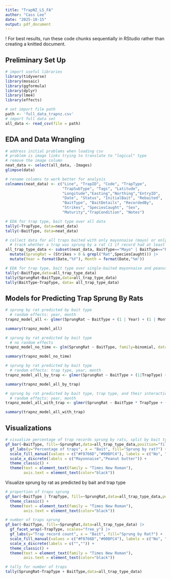 ```yaml
---
title: "TrapNZ_LS_FA"
author: "Cass Lee"
date: "2025-10-15"
output: pdf_document
---
```


! For best results, run these code chunks sequentially in RStudio rather than creating a knitted document.

## Preliminary Set Up

```r
# import useful libraries
library(tidyverse)
library(mosaic)
library(ggformula)
library(dplyr)
library(lme4)
library(effects)
```

```r
# set import file path
path <- 'full_data_trapnz.csv'
# import full data set
all_data <- read_csv(file = path)
```

## EDA and Data Wrangling

```r
# address initial problems when loading csv
# problem is image links trying to translate to "logical" type
# remove the image column
neat_data <- select(all_data, -Images)
glimpse(data)
```

```r
# rename columns to work better for analysis
colnames(neat_data) <- c("Line", "TrapID", "Code", "TrapType",
                         "TrapSubType", "Tags", "Latitude",
                         "Longitude","Easting","Northing","EntryID",
                         "Date", "Status", "InitialBait", "Rebaited",
                         "BaitType", "BaitDetails", "RecordedBy",
                         "Strikes", "SpeciesCaught", "Sex",
                         "Maturity","TrapCondition", "Notes")
```

```r
# EDA for trap type, bait type over all data
tally(~TrapType, data=neat_data)
tally(~BaitType, data=neat_data)
```

```r
# collect data for all traps baited with only mayonnaise (mayo) or only peanut butter (pb)
  # track whether a trap was sprung by a rat (1 if record had at least one strike with the species caught marked as a rat, 0 otherwise)
all_trap_type_data <- subset(neat_data, BaitType=="Mayo" | BaitType=="Peanut butter") |>
  mutate(SprungRat = (Strikes > 0 & grepl("Rat",SpeciesCaught))) |>
  mutate(Year = format(Date,"%Y"), Month = format(Date,"%m"))
```

```r
# EDA for trap type, bait type over single-baited mayonnaise and peanut butter
tally(~BaitType,data=all_trap_type_data)
tally(SprungRat~BaitType,data=all_trap_type_data)
tally(BaitType~TrapType, data= all_trap_type_data)
```

## Models for Predicting Trap Sprung By Rats

```r
# sprung by rat predicted by bait type
  # random effects: year, month
trapnz_model_all <- glmer(SprungRat ~ BaitType + (1 | Year) + (1 | Month), family=binomial, data=all_trap_type_data)

summary(trapnz_model_all)
```

```r
# sprung by rat predicted by bait type
  # no random effects
trapnz_model_no_time <- glm(SprungRat ~ BaitType, family=binomial, data=all_trap_type_data2)

summary(trapnz_model_no_time)
```

```r
# sprung by rat predicted by bait type
  # random effects: trap type, year, month
trapnz_model_all_by_trap <- glmer(SprungRat ~ BaitType + (1|TrapType) + (1 | Year) + (1 | Month), family=binomial, data=all_trap_type_data2)

summary(trapnz_model_all_by_trap)
```

```r
# sprung by rat predicted by bait type, trap type, and their interaction
  # random effects: year, month
trapnz_model_all_with_trap <- glmer(SprungRat ~ BaitType * TrapType + (1 | Year) + (1 | Month), family=binomial, data=all_trap_type_data)

summary(trapnz_model_all_with_trap)
```

## Visualizations

```r
# visualize percentage of trap records sprung by rats, split by bait type
gf_bar(~BaitType, fill=~SprungRat,data=all_trap_type_data,position="fill") |> 
  gf_labs(y="Percentage of traps", x = "Bait", fill="Sprung by rat?") +
  scale_fill_manual(values = c("#F8766D","#00BFC4"), labels = c("No", "Yes")) + 
  scale_x_discrete(labels = c("Mayonnaise","Peanut butter")) +
  theme_classic() +
  theme(text = element_text(family = "Times New Roman"),
        axis.text = element_text(color="black"))
```

Visualize sprung by rat as predicted by bait and trap type

```r
# proportion of traps sprung
gf_bar(~BaitType | TrapType, fill=~SprungRat,data=all_trap_type_data,position="fill") |> gf_labs(y="Trap record count", x = "Bait", fill="Sprung by Rat?") + scale_fill_manual(values = c("#F8766D","#00BFC4"), labels = c("No", "Yes")) + scale_x_discrete(labels = c("","")) +
  theme_classic() +
  theme(text = element_text(family = "Times New Roman"),
        axis.text = element_text(color="black"))
```

```r
# number of traps sprung
gf_bar(~BaitType, fill=~SprungRat,data=all_trap_type_data) |>
  gf_facet_wrap(~TrapType, scales="free_y") |>
  gf_labs(y="Trap record count", x = "Bait", fill="Sprung by Rat?") +
  scale_fill_manual(values = c("#F8766D","#00BFC4"), labels = c("No", "Yes")) + 
  scale_x_discrete(labels = c("","")) +
  theme_classic() +
  theme(text = element_text(family = "Times New Roman"),
        axis.text = element_text(color="black"))
```

```r
# tally for number of traps
tally(SprungRat~TrapType + BaitType,data=all_trap_type_data)
```
